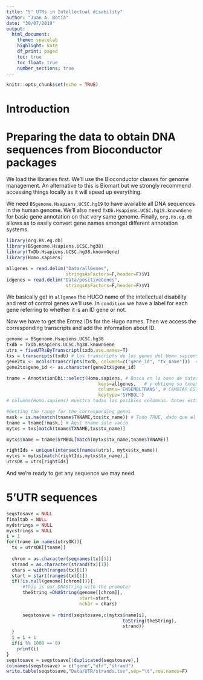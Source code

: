 ```yaml
---
title: "5' UTRs in Intellectual disability"
author: "Juan A. Botía"
date: "30/07/2019"
output: 
  html_document:
    theme: spacelab
    highlight: kate
    df_print: paged
    toc: true
    toc_float: true
    number_sections: true
---
```


```r
knitr::opts_chunk$set(echo = TRUE)
```

# Introduction



# Preparing the data to obtain DNA sequences from Bioconductor packages

We load the libraries first.
We'll use the Bioconductor classes for genome management. An alternative to this is Biomart but we strongly recommend accessing things locally as it will speed up everything.

We need `BSgenome.Hsapiens.UCSC.hg19` to have available all DNA sequences in the human genome. We'll also need `TxDb.Hsapiens.UCSC.hg19.knownGene` for basic gene annotation on that very same genome. Finally, `org.Hs.eg.db` allows as to easily convert gene names amongst different annotation systems. 

```r
library(org.Hs.eg.db)
library(BSgenome.Hsapiens.UCSC.hg38)
library(TxDb.Hsapiens.UCSC.hg38.knownGene)
library(Homo.sapiens)

allgenes = read.delim("Data/allGenes",
                      stringsAsFactors=F,header=F)$V1
idgenes = read.delim("Data/positiveGenes",
                      stringsAsFactors=F,header=F)$V1
```

We basically get in `allgenes` the HUGO name of the intellectual disability and rest of control genes we'll use. In `condition` we have a label for each gene referring to whether it is an ID gene or not.

Now we have to get the Entrez IDs for the Hugo names. Then we access the corresponding transcripts and add the information about ID.

```r
genome = BSgenome.Hsapiens.UCSC.hg38
txdb = TxDb.Hsapiens.UCSC.hg38.knownGene
utrs = fiveUTRsByTranscript(txdb,use.names=T)
txs = transcripts(txdb) # Los transcripts de los genes del Homo sapiens
gene2tx <- mcols(transcripts(txdb, columns=c("gene_id", "tx_name")))  # txs pasado a Vector?
gene2tx$gene_id <- as.character(gene2tx$gene_id)

tname = AnnotationDbi::select(Homo.sapiens, # Busca en la base de datos de Homo Sapiens los genes que le hemos dado,
                                  keys=allgenes,   # y obtiene su txname
                                  columns='ENSEMBLTRANS', # CAMBIAR ESTA COLUMNA POR OTRO FORMATO
                                  keytype='SYMBOL')
# columns(Homo.sapiens) muestra todas las posibles columnas. Antes estaba la de TXNAME

#Getting the range for the corresponding genes
mask = is.na(match(tname$TXNAME,txs$tx_name)) # Todo TRUE, dado que el resultado del match es todo NA
tname = tname[!mask,] # Aquí tname sale vacío
mytxs = txs[match(tname$TXNAME,txs$tx_name)]

mytxs$name = tname$SYMBOL[match(mytxs$tx_name,tname$TXNAME)]

rightIds = unique(intersect(names(utrs), mytxs$tx_name))
mytxs = mytxs[match(rightIds,mytxs$tx_name),]
utrsOK = utrs[rightIds]

```



And we're ready to get any sequence we may need.

# 5'UTR sequences

```r
seqstosave = NULL
finaltab = NULL
mydstrings = NULL
mycstrings = NULL
i = 1
for(tname in names(utrsOK)){
  tx = utrsOK[[tname]] 
  
  chrom = as.character(seqnames(tx)[1])
  strand = as.character(strand(tx)[1])
  chars = width(ranges(tx)[1])
  start = start(ranges(tx)[1])
  if(!is.null(genome[[chrom]])){
      #This is our DNAString with the promoter
      theString =DNAString(genome[[chrom]],
                           start=start,
                           nchar = chars)
  
      seqstosave = rbind(seqstosave,c(mytxs$name[i],
                                           toString(theString),
                                           strand))
  }
  i = i + 1
  if(i %% 1000 == 0)
    print(i)
}
seqstosave = seqstosave[!duplicated(seqstosave),]
colnames(seqstosave) = c("gene","utr","strand")
write.table(seqstosave,"Data/UTR/strands.tsv",sep="\t",row.names=F)
```




